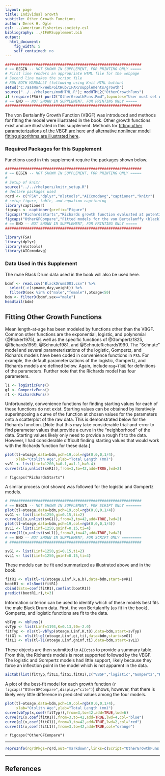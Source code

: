 ```yaml
---
layout: page
title: Individual Growth
subtitle: Other Growth Functions
author: Derek H. Ogle
csl: ../american-fisheries-society.csl
bibliography: ../IFARSupplement.bib
output: 
  html_document: 
    fig_width: 5
    self_contained: no
---
```

```r
##############################################################
# == BEGIN -- NOT SHOWN IN SUPPLEMENT, FOR PRINTING ONLY =====
# First line renders an appropriate HTML file for the webpage
# Second line makes the script file
# RUN BOTH MANUALLY (following using Knit HTML button)
setwd("C:/aaaWork/Web/GitHub/IFAR/supplements/growth")
source("../../rhelpers/modHTML.R"); modHTML2("OtherGrowthFuns")
if (require(FSA)) purl2("OtherGrowthFuns.Rmd",topnotes="User must set working directory appropriately.")
# == END -- NOT SHOWN IN SUPPLEMENT, FOR PRINTING ONLY =====
##############################################################
```

The von Bertalanffy Growth Function (VBGF) was introduced and methods for fitting the model were illustrated in the book.  Other growth functions exist and are illustrated in this supplement.  Methods for [fitting other parameterizations of the VBGF are here](OtherVBGFParams.html) and [alternative nonlinear model fitting algorithms are illustrated here](OtherNLAlgorithms.html).

### Required Packages for this Supplement
Functions used in this supplement require the packages shown below.

```r
##############################################################
# == BEGIN -- NOT SHOWN IN SUPPLEMENT, FOR PRINTING ONLY =====
# 
# Setup of knitr
source("../../rhelpers/knitr_setup.R")
# declare packages used
rqrd <- c("FSA","dplyr","nlstools","AICcmodavg","captioner","knitr")
# setup figure, table, and equation captioning
library(captioner)
figcaps <- captioner(prefix="Figure")
figcaps("RichardsStarts","Richards growth function evaluated at potential starting values superimposed on the length-at-age data for male Black Drum.")
figcaps("OtherGFCompare","Fitted models for the von Bertalanffy (black), Richards (blue), Gompertz (red), and logistic (orange) growth functions fit to the male Black Drum data.")
# == END -- NOT SHOWN IN SUPPLEMENT, FOR PRINTING ONLY =====
##############################################################
```
```r
library(FSA)
library(dplyr)
library(nlstools)
library(AICcmodavg)
```

### Data Used in this Supplement
  
The male Black Drum data used in the book will also be used here.
```r
bdmf <- read.csv("BlackDrum2001.csv") %>%
  select(-c(spname,day,weight)) %>%
  filterD(sex %in% c("male","female"),otoage<50)
bdm <- filterD(bdmf,sex=="male")
headtail(bdm)
```


## Fitting Other Growth Functions

Mean length-at-age has been modeled by functions other than the VBGF.  Common other functions are the exponential, logistic, and polynomial (@Ricker1975), as well as the specific functions of @Gompertz1825, @Richards1959, @Schnute1981, and @SchnuteRichards1990.  The "Schnute" model and several parameterizations of the logistic, Gompertz, and Richards models have been coded in convenience functions in `FSA`.  For example, the default parameterizations of the logistic, Gompertz, and Richards models are defined below.  Again, include `msg=TRUE` for definitions of the parameters.  Further note that the Richards model has four parameters.
```r
l1 <- logisticFuns()
g1 <- GompertzFuns()
r1 <- RichardsFuns()
```

Unfortunately, convenience functions for finding starting values for each of these functions do not exist.  Starting values can be obtained by iteratively superimposing a curve of the function at chosen values for the parameters onto a scatterplot of the raw data.  This is demonstrated below for the Richards function.  [Note that this may take considerable trial-and-error to find parameter values that provide a curve in the "neighborhood" of the data.  Starting values likely only need to provide a rough fit to the data.  However, I had considerable difficult finding starting values that would work with the Richards function for these data.]

```r
plot(tl~otoage,data=bdm,pch=19,col=rgb(0,0,0,1/4),
     xlab="Otolith Age",ylab="Total Length (mm)")
svR1 <- list(Linf=1200,k=0.1,a=1.1,b=0.4)
curve(r1(x,unlist(svR1)),from=3,to=42,add=TRUE,lwd=2)
```

`r figcaps("RichardsStarts")`

A similar process (not shown) was followed for the logistic and Gompertz models.

```r
# ############################################################
# == BEGIN -- NOT SHOWN IN SUPPLEMENT, FOR SCRIPT ONLY =======
plot(tl~otoage,data=bdm,pch=19,col=rgb(0,0,0,1/4))
svG1 <- list(Linf=1250,gi=0.15,ti=2)
curve(g1(x,unlist(svG1)),from=3,to=42,add=TRUE,lwd=2)
plot(tl~otoage,data=bdm,pch=19,col=rgb(0,0,0,1/4))
svL1 <- list(Linf=1250,gninf=0.15,ti=4)
curve(l1(x,unlist(svL1)),from=3,to=42,add=TRUE,lwd=2)
# == END -- NOT SHOWN IN SUPPLEMENT, FOR SCRIPT ONLY =========
# ############################################################
```
```r
svG1 <- list(Linf=1250,gi=0.15,ti=2)
svL1 <- list(Linf=1250,gninf=0.15,ti=4)
```

These models can be fit and summarized as illustrated above and in the book.

```r
fitR1 <- nls(tl~r1(otoage,Linf,k,a,b),data=bdm,start=svR1)
bootR1 <- nlsBoot(fitR1)
cbind(Ests=coef(fitR1),confint(bootR1))
predict(bootR1,r1,t=3)
```

Information criterion can be used to identify which of these models best fits the male Black Drum data.  First, the von Bertalanffy (as fit in the book), Gompertz, and logistic functions are fit to the data.

```r
vbTyp <- vbFuns()
svTyp <- list(Linf=1193,K=0.13,t0=-2.0)
fitTyp <- nls(tl~vbTyp(otoage,Linf,K,t0),data=bdm,start=svTyp)
fitG1 <- nls(tl~g1(otoage,Linf,gi,ti),data=bdm,start=svG1)
fitL1 <- nls(tl~l1(otoage,Linf,gninf,ti),data=bdm,start=svL1)
```

These objects are then submitted to `AICctab` to provide a summary table.  From this, the Richards models is most supported followed by the VBGF.  The logistic and Gompertz models had little support, likely because they force an inflection point in the model which is not apparent in the data.

```r
aictab(list(fitTyp,fitL1,fitG1,fitR1),c("VBGF","logistic","Gompertz","Richards"))
```

A plot of the best-fit model for each growth function (`r figcaps("OtherGFCompare",display="cite")`) shows, however, that there is likely very little difference in predicted values among the four models.

```r
plot(tl~otoage,data=bdm,pch=19,col=rgb(0,0,0,1/4),
     xlab="Otolith Age",ylab="Total Length (mm)")
curve(vbTyp(x,coef(fitTyp)),from=3,to=42,add=TRUE,lwd=6)
curve(r1(x,coef(fitR1)),from=3,to=42,add=TRUE,lwd=4,col="blue")
curve(g1(x,coef(fitG1)),from=3,to=42,add=TRUE,lwd=2,col="red")
curve(l1(x,coef(fitL1)),from=3,to=42,add=TRUE,col="orange")
```

`r figcaps("OtherGFCompare")`

--------------------------------------------------------------

```r
reproInfo(rqrdPkgs=rqrd,out="markdown",links=c(Script="OtherGrowthFuns.R",RMarkdown="OtherGrowthFuns.Rmd"))
```

--------------------------------------------------------------

## References
